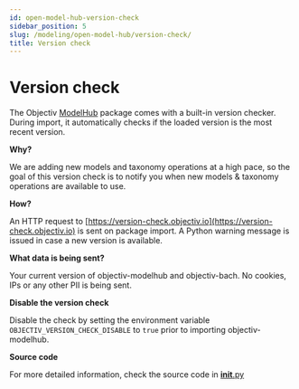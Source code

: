 ```yaml
---
id: open-model-hub-version-check
sidebar_position: 5
slug: /modeling/open-model-hub/version-check/
title: Version check
---
```


# Version check

The Objectiv [ModelHub](/modeling/open-model-hub/api-reference/ModelHub/index.mdx#modelhub-reference-modelhub) package comes with a built-in version checker.
During import, it automatically checks if the loaded version is the most recent version.

**Why?**

We are adding new models and taxonomy operations at a high pace, so the goal of this version check is to
notify you when new models & taxonomy operations are available to use.

**How?**

An HTTP request to [https://version-check.objectiv.io](https://version-check.objectiv.io) is sent on package import. A Python warning
message is issued in case a new version is available.

**What data is being sent?**

Your current version of objectiv-modelhub and objectiv-bach. No cookies, IPs or any other PII is being sent.

**Disable the version check**

Disable the check by setting the environment variable `OBJECTIV_VERSION_CHECK_DISABLE` to `true` prior to
importing objectiv-modelhub.

**Source code**

For more detailed information, check the source code in
[__init__.py](https://github.com/objectiv/objectiv-analytics/blob/main/modelhub/modelhub/__init__.py)
